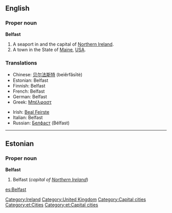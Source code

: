 ==English==

===Proper noun===
{{wikipedia}}
'''Belfast'''

# A seaport in and the capital of [[Northern Ireland]].
# A town in the State of [[Maine]], [[USA]].

===Translations===
{{top}}
*Chinese: [[贝尔法斯特]] (beìěrfǎsītè) 
*Estonian: Belfast
*Finnish: Belfast
*French: Belfast
*German: Belfast
*Greek: [[Μπέλφαστ]]
{{mid}}
*Irish: [[Beal Feirste]]
*Italian: Belfast {{f}}
*Russian: [[Белфаст]] (Bélfast) {{m}}
{{bottom}}

[[Category:Ireland]]
[[Category:United Kingdom]]
[[Category:Capital cities]]
----

==Estonian==
===Proper noun===
'''Belfast'''

# Belfast (''capital of [[Northern Ireland]]'')

[[Category:et:Cities]]
[[Category:et:Capital cities]]


[[es:Belfast]]